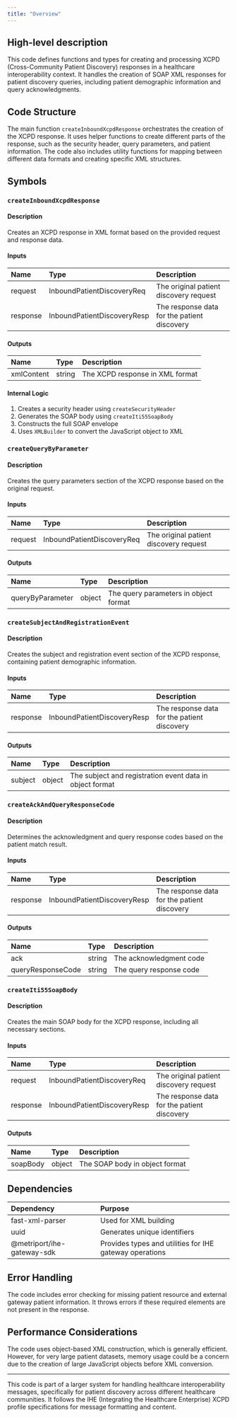 ```yaml
---
title: "Overview"
---
```


## High-level description
This code defines functions and types for creating and processing XCPD (Cross-Community Patient Discovery) responses in a healthcare interoperability context. It handles the creation of SOAP XML responses for patient discovery queries, including patient demographic information and query acknowledgments.

## Code Structure
The main function `createInboundXcpdResponse` orchestrates the creation of the XCPD response. It uses helper functions to create different parts of the response, such as the security header, query parameters, and patient information. The code also includes utility functions for mapping between different data formats and creating specific XML structures.

## Symbols

### `createInboundXcpdResponse`
#### Description
Creates an XCPD response in XML format based on the provided request and response data.

#### Inputs
| Name | Type | Description |
|:-----|:-----|:------------|
| request | InboundPatientDiscoveryReq | The original patient discovery request |
| response | InboundPatientDiscoveryResp | The response data for the patient discovery |

#### Outputs
| Name | Type | Description |
|:-----|:-----|:------------|
| xmlContent | string | The XCPD response in XML format |

#### Internal Logic
1. Creates a security header using `createSecurityHeader`
2. Generates the SOAP body using `createIti55SoapBody`
3. Constructs the full SOAP envelope
4. Uses `XMLBuilder` to convert the JavaScript object to XML

### `createQueryByParameter`
#### Description
Creates the query parameters section of the XCPD response based on the original request.

#### Inputs
| Name | Type | Description |
|:-----|:-----|:------------|
| request | InboundPatientDiscoveryReq | The original patient discovery request |

#### Outputs
| Name | Type | Description |
|:-----|:-----|:------------|
| queryByParameter | object | The query parameters in object format |

### `createSubjectAndRegistrationEvent`
#### Description
Creates the subject and registration event section of the XCPD response, containing patient demographic information.

#### Inputs
| Name | Type | Description |
|:-----|:-----|:------------|
| response | InboundPatientDiscoveryResp | The response data for the patient discovery |

#### Outputs
| Name | Type | Description |
|:-----|:-----|:------------|
| subject | object | The subject and registration event data in object format |

### `createAckAndQueryResponseCode`
#### Description
Determines the acknowledgment and query response codes based on the patient match result.

#### Inputs
| Name | Type | Description |
|:-----|:-----|:------------|
| response | InboundPatientDiscoveryResp | The response data for the patient discovery |

#### Outputs
| Name | Type | Description |
|:-----|:-----|:------------|
| ack | string | The acknowledgment code |
| queryResponseCode | string | The query response code |

### `createIti55SoapBody`
#### Description
Creates the main SOAP body for the XCPD response, including all necessary sections.

#### Inputs
| Name | Type | Description |
|:-----|:-----|:------------|
| request | InboundPatientDiscoveryReq | The original patient discovery request |
| response | InboundPatientDiscoveryResp | The response data for the patient discovery |

#### Outputs
| Name | Type | Description |
|:-----|:-----|:------------|
| soapBody | object | The SOAP body in object format |

## Dependencies
| Dependency | Purpose |
|:-----------|:--------|
| fast-xml-parser | Used for XML building |
| uuid | Generates unique identifiers |
| @metriport/ihe-gateway-sdk | Provides types and utilities for IHE gateway operations |

## Error Handling
The code includes error checking for missing patient resource and external gateway patient information. It throws errors if these required elements are not present in the response.

## Performance Considerations
The code uses object-based XML construction, which is generally efficient. However, for very large patient datasets, memory usage could be a concern due to the creation of large JavaScript objects before XML conversion.

---

This code is part of a larger system for handling healthcare interoperability messages, specifically for patient discovery across different healthcare communities. It follows the IHE (Integrating the Healthcare Enterprise) XCPD profile specifications for message formatting and content.